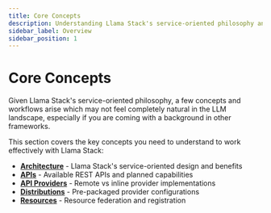 ```yaml
---
title: Core Concepts
description: Understanding Llama Stack's service-oriented philosophy and key concepts
sidebar_label: Overview
sidebar_position: 1
---
```


# Core Concepts

Given Llama Stack's service-oriented philosophy, a few concepts and workflows arise which may not feel completely natural in the LLM landscape, especially if you are coming with a background in other frameworks.

This section covers the key concepts you need to understand to work effectively with Llama Stack:

- **[Architecture](./architecture)** - Llama Stack's service-oriented design and benefits
- **[APIs](./apis)** - Available REST APIs and planned capabilities  
- **[API Providers](./api-providers)** - Remote vs inline provider implementations
- **[Distributions](./distributions)** - Pre-packaged provider configurations
- **[Resources](./resources)** - Resource federation and registration